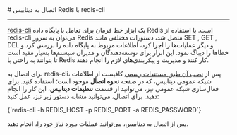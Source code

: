 

<Layout>
<Head>
<title>مستندات اتصال به Redis با redis-cli - لیارا</title>
<meta property="og:title" content="مستندات خدمات رایانش ابری لیارا" />
<meta property="og:description" content="مستندات اتصال به دیتابیس Redis با redis-cli"  />
<meta property="og:image" content="https://files.liara.ir/liara/logos/liara-poster.jpg" />
</Head>
# اتصال به دیتابیس Redis با redis-cli
<hr className="mb-2" />

<a href="https://redis.io/docs/latest/develop/connect/cli/" className="text-[#2196f3] ">redis-cli</a> یک ابزار خط فرمان برای تعامل با پایگاه داده Redis است. با استفاده از redis-cli می‌توان به سرور Redis متصل شد، دستورات مختلفی مانند SET , GET , DEL و دیگر عملیات‌ها را اجرا کرد، اطلاعات مربوط به پایگاه داده را بررسی کرد و خطاها را دیباگ نمود. این ابزار برای توسعه‌دهندگان و مدیران سیستم‌ها بسیار مفید است تا بتوانند به راحتی با Redis کار کنند و مدیریت و پیکربندی‌های لازم را انجام دهند.

<div className="h-2" />

برای اتصال به redis-cli، پس از <a href="https://redis.io/docs/latest/operate/oss_and_stack/install/install-redis/" className="text-[#2196f3] ">نصب آن طبق مستندات رسمی</a> کافیست از اطلاعات شبکه عمومی دیتابیس، که در صفحه <b>نحوه اتصال</b> موجود است؛ استفاده کنید.
برای فعال‌سازی شبکه عمومی نیز، می‌توانید از قسمت <b>تنظیمات دیتابیس</b>، این کار را انجام دهید. 
برای اتصال، می‌توانید مشابه دستور زیر نیز، عمل کنید:

<div className="h-4" />
    <div dir='ltr'>
    <Highlight className="bash">
        {`redis-cli -h REDIS_HOST -p REDIS_PORT -a REDIS_PASSWORD`}
    </Highlight>
    </div>

<Asciinema id="connect-redis" />

پس از اتصال به دیتابیس، می‌توانید عملیات مورد نیاز خود را، انجام دهید.

</Layout>